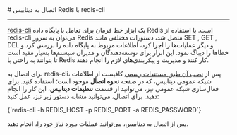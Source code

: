 

<Layout>
<Head>
<title>مستندات اتصال به Redis با redis-cli - لیارا</title>
<meta property="og:title" content="مستندات خدمات رایانش ابری لیارا" />
<meta property="og:description" content="مستندات اتصال به دیتابیس Redis با redis-cli"  />
<meta property="og:image" content="https://files.liara.ir/liara/logos/liara-poster.jpg" />
</Head>
# اتصال به دیتابیس Redis با redis-cli
<hr className="mb-2" />

<a href="https://redis.io/docs/latest/develop/connect/cli/" className="text-[#2196f3] ">redis-cli</a> یک ابزار خط فرمان برای تعامل با پایگاه داده Redis است. با استفاده از redis-cli می‌توان به سرور Redis متصل شد، دستورات مختلفی مانند SET , GET , DEL و دیگر عملیات‌ها را اجرا کرد، اطلاعات مربوط به پایگاه داده را بررسی کرد و خطاها را دیباگ نمود. این ابزار برای توسعه‌دهندگان و مدیران سیستم‌ها بسیار مفید است تا بتوانند به راحتی با Redis کار کنند و مدیریت و پیکربندی‌های لازم را انجام دهند.

<div className="h-2" />

برای اتصال به redis-cli، پس از <a href="https://redis.io/docs/latest/operate/oss_and_stack/install/install-redis/" className="text-[#2196f3] ">نصب آن طبق مستندات رسمی</a> کافیست از اطلاعات شبکه عمومی دیتابیس، که در صفحه <b>نحوه اتصال</b> موجود است؛ استفاده کنید.
برای فعال‌سازی شبکه عمومی نیز، می‌توانید از قسمت <b>تنظیمات دیتابیس</b>، این کار را انجام دهید. 
برای اتصال، می‌توانید مشابه دستور زیر نیز، عمل کنید:

<div className="h-4" />
    <div dir='ltr'>
    <Highlight className="bash">
        {`redis-cli -h REDIS_HOST -p REDIS_PORT -a REDIS_PASSWORD`}
    </Highlight>
    </div>

<Asciinema id="connect-redis" />

پس از اتصال به دیتابیس، می‌توانید عملیات مورد نیاز خود را، انجام دهید.

</Layout>